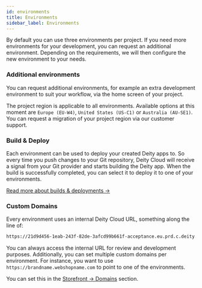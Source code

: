 ```yaml
---
id: environments
title: Environments
sidebar_label: Environments
---
```

By default you can use three environments per project. If you need more environments for your development, you can request an additional environment. Depending on the requirements, we will then configure the new environment to your needs.

### Additional environments
You can request additional environments, for example an extra development environment to suit your workflow, via the home screen of your project.

The project region is applicable to all environments. Available options at this moment are `Europe (EU-W4)`, `United States (US-C1)` or `Australia (AU-SE1)`. You can request a migration of your project region via our customer support.


### Build & Deploy
Each environment can be used to deploy your created Deity apps to. So every time you push changes to your Git repository, Deity Cloud will receive a signal from your Git provider and starts building the Deity app. When the build is successfully completed, you can select it to deploy it to one of your environments. 

[Read more about builds & deployments →](../builds-deployments)

### Custom Domains
Every environment uses an internal Deity Cloud URL, something along the line of:

```bash
https://21d9d456-1eab-243f-82de-3afcd99b661f-acceptance.eu.prd.c.deity.cloud
```

You can always access the internal URL for review and development purposes. Additionally, you can set multiple custom domains per environment. For instance, you want to use `https://brandname.webshopname.com` to point to one of the environments.

You can set this in the [Storefront → Domains](../storefront/domains) section.



